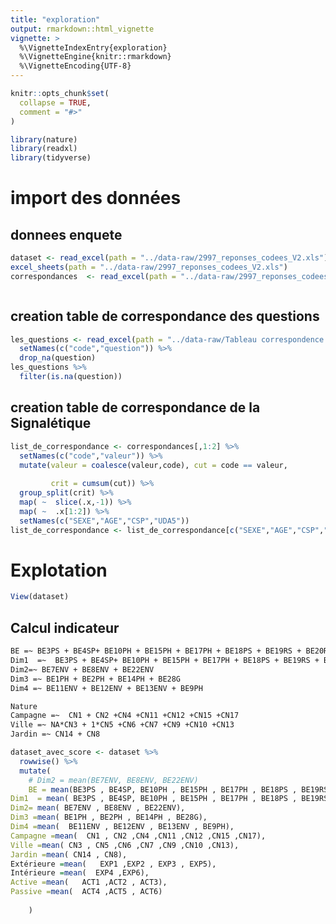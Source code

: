 ```yaml
---
title: "exploration"
output: rmarkdown::html_vignette
vignette: >
  %\VignetteIndexEntry{exploration}
  %\VignetteEngine{knitr::rmarkdown}
  %\VignetteEncoding{UTF-8}
---
```


```r
knitr::opts_chunk$set(
  collapse = TRUE,
  comment = "#>"
)
```

```r
library(nature)
library(readxl)
library(tidyverse)
```


# import des données

## donnees enquete 

```r
dataset <- read_excel(path = "../data-raw/2997_reponses_codees_V2.xls")
excel_sheets(path = "../data-raw/2997_reponses_codees_V2.xls")
correspondances  <- read_excel(path = "../data-raw/2997_reponses_codees_V2.xls",sheet = "2997_quotas_RepNat_2532pi")



```


## creation table de correspondance des questions

```r
les_questions <- read_excel(path = "../data-raw/Tableau correspondence.xlsx") %>% 
  setNames(c("code","question")) %>% 
  drop_na(question)
les_questions %>% 
  filter(is.na(question))
```




## creation table de correspondance de la Signalétique

```r
list_de_correspondance <- correspondances[,1:2] %>% 
  setNames(c("code","valeur")) %>% 
  mutate(valeur = coalesce(valeur,code), cut = code == valeur,
         
         crit = cumsum(cut)) %>% 
  group_split(crit) %>%
  map( ~  slice(.x,-1)) %>% 
  map( ~  .x[1:2]) %>% 
  setNames(c("SEXE","AGE","CSP","UDA5"))
list_de_correspondance <- list_de_correspondance[c("SEXE","AGE","CSP","UDA5")]
```



# Explotation

```r
View(dataset)
```

## Calcul indicateur



```txt
BE =~ BE3PS + BE4SP+ BE10PH + BE15PH + BE17PH + BE18PS + BE19RS + BE20RS + BE26PSR + BE7ENV + BE8ENV + BE22ENV + BE1PH + BE2PH + BE14PH + BE28G + BE11ENV + BE12ENV + BE13ENV + BE9PH
Dim1  =~  BE3PS + BE4SP+ BE10PH + BE15PH + BE17PH + BE18PS + BE19RS + BE20RS + BE26PSR
Dim2=~ BE7ENV + BE8ENV + BE22ENV
Dim3 =~ BE1PH + BE2PH + BE14PH + BE28G
Dim4 =~ BE11ENV + BE12ENV + BE13ENV + BE9PH

Nature
Campagne =~  CN1 + CN2 +CN4 +CN11 +CN12 +CN15 +CN17
Ville =~ NA*CN3 + 1*CN5 +CN6 +CN7 +CN9 +CN10 +CN13
Jardin =~ CN14 + CN8

```

```r



dataset_avec_score <- dataset %>% 
  rowwise() %>% 
  mutate(
    # Dim2 = mean(BE7ENV, BE8ENV, BE22ENV)
    BE = mean(BE3PS , BE4SP, BE10PH , BE15PH , BE17PH , BE18PS , BE19RS , BE20RS , BE26PSR , BE7ENV , BE8ENV , BE22ENV , BE1PH , BE2PH , BE14PH , BE28G , BE11ENV , BE12ENV , BE13ENV , BE9PH),
Dim1  = mean( BE3PS , BE4SP, BE10PH , BE15PH , BE17PH , BE18PS , BE19RS , BE20RS , BE26PSR),
Dim2= mean( BE7ENV , BE8ENV , BE22ENV),
Dim3 =mean( BE1PH , BE2PH , BE14PH , BE28G),
Dim4 =mean(  BE11ENV , BE12ENV , BE13ENV , BE9PH),
Campagne =mean(  CN1 , CN2 ,CN4 ,CN11 ,CN12 ,CN15 ,CN17),
Ville =mean( CN3 , CN5 ,CN6 ,CN7 ,CN9 ,CN10 ,CN13),
Jardin =mean( CN14 , CN8),
Extérieure =mean(   EXP1 ,EXP2 , EXP3 , EXP5),
Intérieure =mean(  EXP4 ,EXP6),
Active =mean(   ACT1 ,ACT2 , ACT3),
Passive =mean(  ACT4 ,ACT5 , ACT6)
    
    )



```


